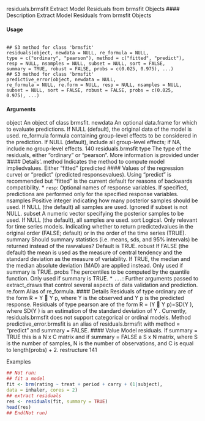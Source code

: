 
residuals.brmsfit Extract Model Residuals from brmsfit Objects
#### Description 
Extract Model Residuals from brmsfit Objects

#### Usage
<pre><code>
## S3 method for class 'brmsfit'
residuals(object, newdata = NULL, re_formula = NULL,
type = c("ordinary", "pearson"), method = c("fitted", "predict"),
resp = NULL, nsamples = NULL, subset = NULL, sort = FALSE,
summary = TRUE, robust = FALSE, probs = c(0.025, 0.975), ...)
## S3 method for class 'brmsfit'
predictive_error(object, newdata = NULL,
re_formula = NULL, re.form = NULL, resp = NULL, nsamples = NULL,
subset = NULL, sort = FALSE, robust = FALSE, probs = c(0.025,
0.975), ...)
</code></pre>
#### Arguments

object An object of class brmsfit.
newdata An optional data.frame for which to evaluate predictions. If NULL (default), the
original data of the model is used.
re_formula formula containing group-level effects to be considered in the prediction. If
NULL (default), include all group-level effects; if NA, include no group-level effects.
140 residuals.brmsfit
type The type of the residuals, either "ordinary" or "pearson". More information
is provided under ’#### Details’.
method Indicates the method to compute model impliedvalues. Either "fitted" (predicted
#### Values of the regression curve) or "predict" (predicted responsevalues).
Using "predict" is recommended but "fitted" is the current default for reasons
of backwards compatibility.
* `` resp``: Optional names of response variables. If specified, predictions are performed
only for the specified response variables.
nsamples Positive integer indicating how many posterior samples should be used. If NULL
(the default) all samples are used. Ignored if subset is not NULL.
subset A numeric vector specifying the posterior samples to be used. If NULL (the
default), all samples are used.
sort Logical. Only relevant for time series models. Indicating whether to return
predictedvalues in the original order (FALSE; default) or in the order of the time
series (TRUE).
summary Should summary statistics (i.e. means, sds, and 95% intervals) be returned instead
of the rawvalues? Default is TRUE.
robust If FALSE (the default) the mean is used as the measure of central tendency and
the standard deviation as the measure of variability. If TRUE, the median and the
median absolute deviation (MAD) are applied instead. Only used if summary is
TRUE.
probs The percentiles to be computed by the quantile function. Only used if summary
is TRUE.
* `` ... ``: Further arguments passed to extract_draws that control several aspects of data
validation and prediction.
re.form Alias of re_formula.
#### Details
Residuals of type ordinary are of the form R = Y 􀀀 Y p, where Y is the observed and Y p is the
predicted response. Residuals of type pearson are of the form R = (Y 􀀀 Y p)=SD(Y ), where
SD(Y ) is an estimation of the standard deviation of Y .
Currently, residuals.brmsfit does not support categorical or ordinal models.
Method predictive_error.brmsfit is an alias of residuals.brmsfit with method = "predict"
and summary = FALSE.
#### Value
Model residuals. If summary = TRUE this is a N x C matrix and if summary = FALSE a S x
N matrix, where S is the number of samples, N is the number of observations, and C is equal to
length(probs) + 2.
restructure 141

Examples
```r
## Not run:
## fit a model
fit <- brm(rating ~ treat + period + carry + (1|subject),
data = inhaler, cores = 2)
## extract residuals
res <- residuals(fit, summary = TRUE)
head(res)
## End(Not run)
```
